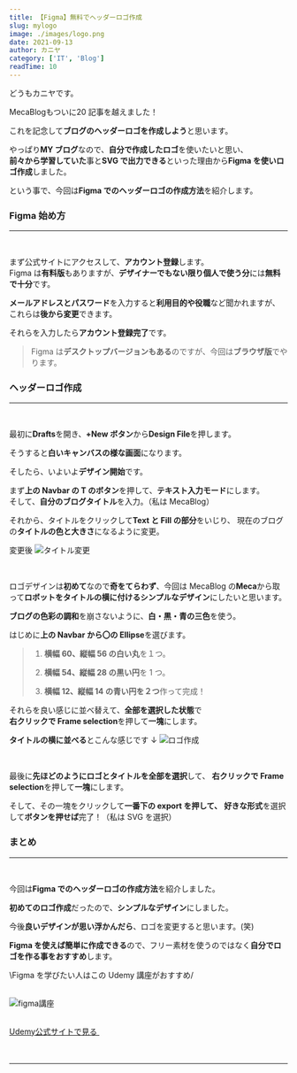 ```yaml
---
title: 【Figma】無料でヘッダーロゴ作成
slug: mylogo
image: ./images/logo.png
date: 2021-09-13
author: カニヤ
category: ['IT', 'Blog']
readTime: 10
---
```



どうもカニヤです。

<span className="line line-yellow">MecaBlogもついに20 記事を越えました！</span>

これを記念して**ブログのヘッダーロゴを作成しよう**と思います。

やっぱり**MY ブログ**なので、**自分で作成したロゴ**を使いたいと思い、<br/>
**前々から学習していた**事と**SVG で出力できる**といった理由から**Figma を使いロゴ作成**しました。

という事で、今回は**Figma でのヘッダーロゴの作成方法**を紹介します。

### Figma 始め方

---

<br />

まず<Link to="https://www.figma.com/" className="linkcolor link-text">公式サイト</Link>にアクセスして、**アカウント登録**します。<br/>
Figma は**有料版**もありますが、**デザイナーでもない限り個人で使う分**には**無料で十分**です。

**メールアドレスとパスワード**を入力すると**利用目的や役職**など聞かれますが、<br/>
これらは**後から変更**できます。

それらを入力したら**アカウント登録完了**です。

<blockquote display="info">

Figma は**デスクトップバージョンもある**のですが、今回は**ブラウザ版**でやります。

</blockquote>

### ヘッダーロゴ作成

---

<br />

最初に**Drafts**を開き、**+New ボタン**から**Design File**を押します。

そうすると**白いキャンバスの様な画面**になります。

そしたら、いよいよ**デザイン開始**です。

まず**上の Navbar の T のボタン**を押して、**テキスト入力モード**にします。<br/>
そして、**自分のブログタイトル**を入力。（私は MecaBlog）

それから、タイトルをクリックして**Text と Fill の部分**をいじり、
現在のブログの**タイトルの色と大きさ**になるように変更。

変更後
![タイトル変更](./images/namelogo.png)

<br />

ロゴデザインは**初めて**なので**奇をてらわず**、今回は MecaBlog の**Meca**から取って**ロボットをタイトルの横に付けるシンプルなデザイン**にしたいと思います。

**ブログの色彩の調和**を崩さないように、**白・黒・青の三色**を使う。

はじめに**上の Navbar から〇の Ellipse**を選びます。

<blockquote display="default">

1. **横幅 60、縦幅 56 の白い丸**を１つ。

2. **横幅 54、縦幅 28 の黒い円**を 1 つ。

3. **横幅 12、縦幅 14 の青い円を２つ**作って完成！

</blockquote>

それらを良い感じに並べ替えて、**全部を選択した状態**で<br/>
**右クリックで Frame selection**を押して**一塊**にします。

**タイトルの横に並べる**とこんな感じです ↓
![ロゴ作成](./images/robo.png)

<br />

最後に**先ほどのようにロゴとタイトルを全部を選択**して、
**右クリックで Frame selection**を押して**一塊**にします。

そして、その一塊をクリックして**一番下の export を押して、**
**好きな形式**を選択して**ボタンを押せば**完了！（私は SVG を選択）

### まとめ

---

<br />

今回は**Figma でのヘッダーロゴの作成方法**を紹介しました。

**初めてのロゴ作成**だったので、**シンプルなデザイン**にしました。

今後**良いデザインが思い浮かんだら**、ロゴを変更すると思います。(笑)

**Figma を使えば簡単に作成できる**ので、フリー素材を使うのではなく**自分でロゴを作る事をおすすめ**します。

<span className="line line-yellow">
  \Figma を学びたい人はこの Udemy 講座がおすすめ/
</span>
<br />
<br />

![figma講座](./images/figma.png)

<br />

<div className="ude ude-link">
  <a
    href="https://px.a8.net/svt/ejp?a8mat=3HIGXH+87WGFM+3L4M+BW8O2&a8ejpredirect=https%3A%2F%2Fwww.udemy.com%2Fcourse%2Ffigma-app-design%2F"
    rel="nofollow"
  >
    Udemy公式サイトで見る
  </a>
  <img
    border="0"
    width="1"
    height="1"
    src="https://www12.a8.net/0.gif?a8mat=3HIGXH+87WGFM+3L4M+BW8O2"
    alt=""
  />
</div>
<br />
<br />

---
